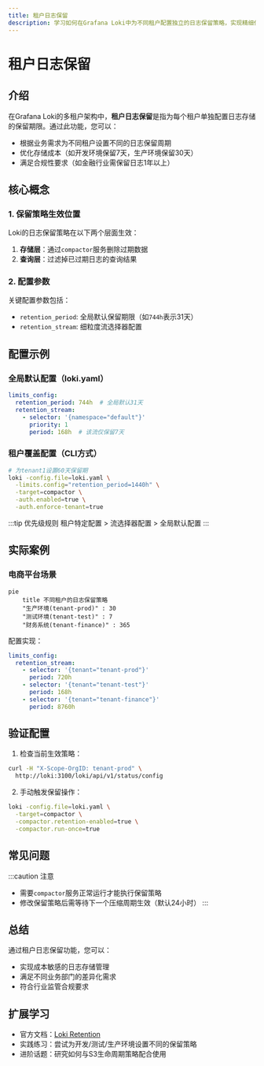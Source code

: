 ```yaml
---
title: 租户日志保留
description: 学习如何在Grafana Loki中为不同租户配置独立的日志保留策略，实现精细化的日志生命周期管理。
---
```


# 租户日志保留

## 介绍

在Grafana Loki的多租户架构中，**租户日志保留**是指为每个租户单独配置日志存储的保留期限。通过此功能，您可以：
- 根据业务需求为不同租户设置不同的日志保留周期
- 优化存储成本（如开发环境保留7天，生产环境保留30天）
- 满足合规性要求（如金融行业需保留日志1年以上）

## 核心概念

### 1. 保留策略生效位置
Loki的日志保留策略在以下两个层面生效：
1. **存储层**：通过`compactor`服务删除过期数据
2. **查询层**：过滤掉已过期日志的查询结果

### 2. 配置参数
关键配置参数包括：
- `retention_period`: 全局默认保留期限（如`744h`表示31天）
- `retention_stream`: 细粒度流选择器配置

## 配置示例

### 全局默认配置（loki.yaml）
```yaml
limits_config:
  retention_period: 744h  # 全局默认31天
  retention_stream:
    - selector: '{namespace="default"}'
      priority: 1
      period: 168h  # 该流仅保留7天
```

### 租户覆盖配置（CLI方式）
```bash
# 为tenant1设置60天保留期
loki -config.file=loki.yaml \
  -limits.config="retention_period=1440h" \
  -target=compactor \
  -auth.enabled=true \
  -auth.enforce-tenant=true
```

:::tip 优先级规则
租户特定配置 > 流选择器配置 > 全局默认配置
:::

## 实际案例

### 电商平台场景
```mermaid
pie
    title 不同租户的日志保留策略
    "生产环境(tenant-prod)" : 30
    "测试环境(tenant-test)" : 7
    "财务系统(tenant-finance)" : 365
```

配置实现：
```yaml
limits_config:
  retention_stream:
    - selector: '{tenant="tenant-prod"}'
      period: 720h
    - selector: '{tenant="tenant-test"}'
      period: 168h
    - selector: '{tenant="tenant-finance"}'
      period: 8760h
```

## 验证配置

1. 检查当前生效策略：
```bash
curl -H "X-Scope-OrgID: tenant-prod" \
  http://loki:3100/loki/api/v1/status/config
```

2. 手动触发保留操作：
```bash
loki -config.file=loki.yaml \
  -target=compactor \
  -compactor.retention-enabled=true \
  -compactor.run-once=true
```

## 常见问题

:::caution 注意
- 需要`compactor`服务正常运行才能执行保留策略
- 修改保留策略后需等待下一个压缩周期生效（默认24小时）
:::

## 总结

通过租户日志保留功能，您可以：
- 实现成本敏感的日志存储管理
- 满足不同业务部门的差异化需求
- 符合行业监管合规要求

## 扩展学习

- 官方文档：[Loki Retention](https://grafana.com/docs/loki/latest/operations/storage/retention/)
- 实践练习：尝试为开发/测试/生产环境设置不同的保留策略
- 进阶话题：研究如何与S3生命周期策略配合使用